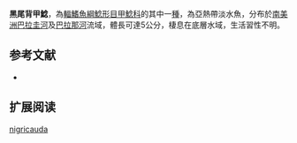 {{Speciesbox
| name = 黑尾背甲鯰
| image = 
| image_width = 250px
| image_caption = 
| status = NE
| status_system = IUCN3.1
| genus = Hisonotus
| species = nigricauda
| authority = [[Boulenger|Boulenger]], 1891
| synonyms = *''Otocinclus nigricauda'',Boulenger, 1891
*''Microlepidogaster nigricauda'',Boulenger, 1891
}}

'''黑尾背甲鯰'''，為[[輻鰭魚綱|輻鰭魚綱]][[鯰形目|鯰形目]][[甲鯰科|甲鯰科]]的其中一[[種|種]]，為亞熱帶淡水魚，分布於[[南美洲|南美洲]][[巴拉圭河|巴拉圭河]]及[[巴拉那河|巴拉那河]]流域，體長可達5公分，棲息在底層水域，生活習性不明。

==参考文献==
*{{FishBase_species|genus=Hisonotus|species=nigricauda|year=2014|month=12}}

== 扩展阅读 ==
{{refbegin}}
{{wikispecies-inline|Hisonotus nigricauda|黑尾背甲鯰}}
{{refend}}
{{Taxonbar|from=Q5805382}}

[[Category:背甲鯰屬|nigricauda]]